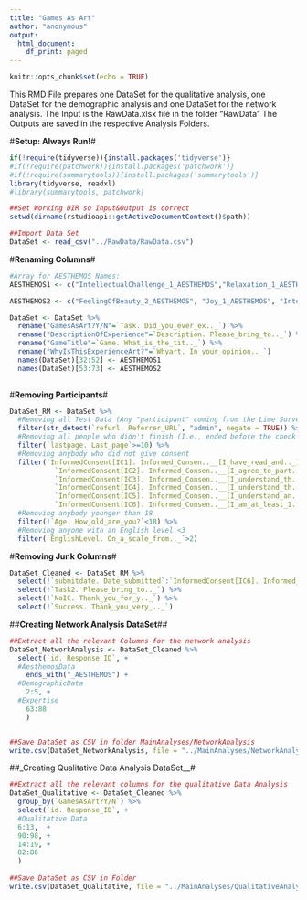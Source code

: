 ```yaml
---
title: "Games As Art"
author: "anonymous"
output:
  html_document:
    df_print: paged
---
```


```r
knitr::opts_chunk$set(echo = TRUE)
```


This RMD File prepares one DataSet for the qualitative analysis, one DataSet for the demographic analysis and one DataSet for the network analysis.
The Input is the RawData.xlsx file in the folder "RawData"
The Outputs are saved in the respective Analysis Folders.


#__Setup: Always Run!__#
```r
if(!require(tidyverse)){install.packages('tidyverse')}
#if(!require(patchwork)){install.packages('patchwork')}
#if(!require(summarytools)){install.packages('summarytools')}
library(tidyverse, readxl)
#library(summarytools, patchwork)

##Set Working DIR so Input&Output is correct
setwd(dirname(rstudioapi::getActiveDocumentContext()$path))

##Import Data Set
DataSet <- read_csv("../RawData/RawData.csv")
```
#__Renaming Columns__#
```r
#Array for AESTHEMOS Names:
AESTHEMOS1 <- c("IntellectualChallenge_1_AESTHEMOS","Relaxation_1_AESTHEMOS","FeelingOfBeauty_1_AESTHEMOS","Enchantment_1_AESTHEMOS","IntellectualChallenge_2_AESTHEMOS","FeelingOfUgliness_1_AESTHEMOS","BeingMoved_1_AESTHEMOS","Energy_1_AESTHEMOS","Enchantment_2_AESTHEMOS","Relaxation_2_AESTHEMOS","Humor_1_AESTHEMOS","Confusion_1_AESTHEMOS","Nostalgia_1_AESTHEMOS","Nostalgia_2_AESTHEMOS","Uneasiness_1_AESTHEMOS", "Vitality_1_AESTHEMOS", "Fascination_1_AESTHEMOS", "BeingMoved_2_AESTHEMOS", "Interest_1_AESTHEMOS", "Awe_1_AESTHEMOS", "Humor_2_AESTHEMOS")

AESTHEMOS2 <- c("FeelingOfBeauty_2_AESTHEMOS", "Joy_1_AESTHEMOS", "Interest_2_AESTHEMOS", "Fascination_2_AESTHEMOS", "Vitality_2_AESTHEMOS", "Surprise_1_AESTHEMOS", "Insight_1_AESTHEMOS", "Sadness_1_AESTHEMOS", "Anger_1_AESTHEMOS", "Boredom_1_AESTHEMOS", "Insight_2_AESTHEMOS", "Sadness_2_AESTHEMOS", "Anger_2_AESTHEMOS", "Uneasiness_2_AESTHEMOS", "Surprise_2_AESTHEMOS", "Awe_2_AESTHEMOS", "Boredom_2_AESTHEMOS", "FeelingOfUgliness_2_AESTHEMOS", "Confusion_2_AESTHEMOS", "Joy_2_AESTHEMOS", "Energy_2_AESTHEMOS")

DataSet <- DataSet %>%
  rename("GamesAsArt?Y/N"=`Task. Did_you_ever_ex.._`) %>%
  rename("DescriptionOfExperience"=`Description. Please_bring_to.._`) %>%
  rename("GameTitle"=`Game. What_is_the_tit.._`) %>%
  rename("WhyIsThisExperienceArt?"=`Whyart. In_your_opinion.._`)
  names(DataSet)[32:52] <- AESTHEMOS1
  names(DataSet)[53:73] <- AESTHEMOS2
  
```


#__Removing Participants__#
```r

DataSet_RM <- DataSet %>%
  #Removing all Test Data (Any "participant" coming from the Lime Survey Admin Page)#
  filter(str_detect(`refurl. Referrer_URL`, "admin", negate = TRUE)) %>%
  #Removing all people who didn't finish (I.e., ended before the check for bonus questions (page 10))
  filter(`lastpage. Last_page`>=10) %>%
  #Removing anybody who did not give consent
  filter(`InformedConsent[IC1]. Informed_Consen..__[I_have_read_and.._]` =="Yes" & 
           `InformedConsent[IC2]. Informed_Consen..__[I_agree_to_part.._]`=="Yes" & 
           `InformedConsent[IC3]. Informed_Consen..__[I_understand_th.._]`=="Yes" & 
           `InformedConsent[IC4]. Informed_Consen..__[I_understand_th.._]`=="Yes" & 
           `InformedConsent[IC5]. Informed_Consen..__[I_understand_an.._]`=="Yes" & 
           `InformedConsent[IC6]. Informed_Consen..__[I_am_at_least_1.._]`=="Yes") %>%
  #Removing anybody younger than 18
  filter(!`Age. How_old_are_you?`<18) %>%
  #Removing anyone with an English level <3
  filter(`EnglishLevel. On_a_scale_from.._`>2)
```

#__Removing Junk Columns__#
```r
DataSet_Cleaned <- DataSet_RM %>%
  select(!`submitdate. Date_submitted`:`InformedConsent[IC6]. Informed_Consen..__[I_am_at_least_1.._]`) %>%
  select(!`Task2. Please_bring_to.._`) %>%
  select(!`NoIC. Thank_you_for_y.._`) %>%
  select(!`Success. Thank_you_very_.._`)
```

##__Creating Network Analysis DataSet__##
```r
##Extract all the relevant Columns for the network analysis
DataSet_NetworkAnalysis <- DataSet_Cleaned %>%
  select(`id. Response_ID`, +
  #AesthemosData
    ends_with("_AESTHEMOS") +
  #DemographicData
    2:5, +
  #Expertise
    63:88
    )


##Save DataSet as CSV in folder MainAnalyses/NetworkAnalysis
write.csv(DataSet_NetworkAnalysis, file = "../MainAnalyses/NetworkAnalysis/NetworkAnalysis_DataFile.csv")
```

##_Creating Qualitative Data Analysis DataSet__#
```r
##Extract all the relevant columns for the qualitative Data Analysis
DataSet_Qualitative <- DataSet_Cleaned %>%
  group_by(`GamesAsArt?Y/N`) %>%
  select(`id. Response_ID`, +
  #Qualitative Data
  6:13,  +
  90:98, +
  14:19, +  
  82:86  
  )  
    
##Save DataSet as CSV in Folder
write.csv(DataSet_Qualitative, file = "../MainAnalyses/QualitativeAnalysis/QualitativeAnalysis_DataFile.csv")
```

